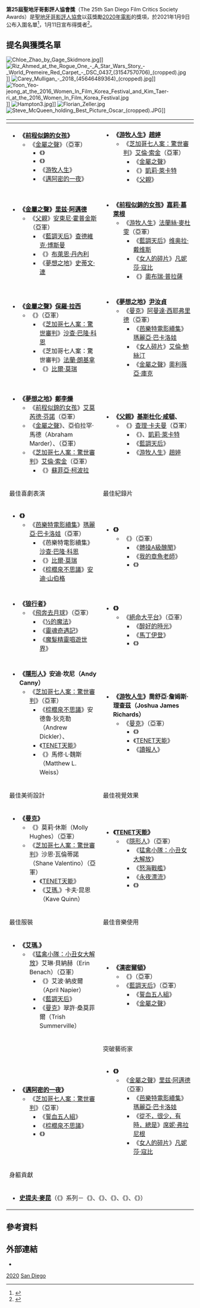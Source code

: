 {{noteTA
|G1=Movie
|G2=Show
|1=zh-tw:深夜裡的美味祕方;zh-hk:第一犢之味;zh-hans:第一头牛;
|2=zh-hk:查特域克·保斯曼;zh-tw:查德維克·博斯曼;zh-hans:查德维克·博斯曼;
|3=zh-tw:父親;zh-hk:爸爸可否不要老;zh-hans:困在时间里的父亲;
|4=zh-hant:伯伯的情人;zh-hans:和弗兰克叔叔上路;
|5=zh-tw:人生觸礁時;zh-hk:家庭變幻時;zh-cn:触礁;
|7=zh-tw:40衝一波;zh-hk:女人四十做Rapper;zh-hans:女人四十玩说唱;
|8=zh-tw:智能社會：進退兩難;zh-cn:监视资本主义：智能陷阱;
|9=zh-tw:我的章魚老師;zh-hk:我的八爪魚老師;zh-hans:我的章鱼老师;
|10=zh-hant:體操A級醜聞;zh-hans:吹哨人：美国体操队性侵丑闻追踪;
|11=zh-tw:來日同行;zh-hk:前路有你;zh-cn:来日方长;zh-sg:前路有你;zh-my:前路有你;
|12=zh-hant:永夜漂流;zh-hans:午夜天空;
|15=zh-hant:小斧頭;zh-hans:小斧子;
|16=zh-tw:讀報人;zh-cn:世界新闻;zh-hk:結叛同行;zh-sg:来自世界的消息;zh-my:来自世界的消息;
|17=zh-tw:夢想之地;zh-hk:農情家園;zh-hans:米纳里;
}}
{{Infobox film awards
| number = 25
| award = [[聖地牙哥影評人協會|聖地牙哥影評人協會獎]]
| caption = 
| date = {{Start date|2021|1|11}}
| site = [[美國|美國]][[加利福尼亞州|加利福尼亞州]][[聖地牙哥_(加利福尼亞州)|聖地牙哥]]
| best_film = 《[[前程似錦的女孩|前程似錦的女孩]]》
| most_wins = {{Plainlist}}
* 《{{le|40衝一波|The 40-Year-Old Version}}》（2）
* 《[[無依之地|游牧人生]]》（2）
* 《花漾女子》（2）
* 《[[金屬之聲|金屬之聲]]》（2）
| most_nominations = 《金屬之聲》（8）
| host =
| director = 
| network =
| duration = 
| ratings = 
| last = {{le|2019年聖地牙哥影評人協會獎|San Diego Film Critics Society Awards 2019|24屆}}
| next = [[2021年聖地牙哥影評人協會獎|26屆]]
}}
'''第25屆聖地牙哥影評人協會獎'''（The 25th San Diego Film Critics Society Awards）是[[聖地牙哥影評人協會|聖地牙哥影評人協會]]以茲獎勵[[2020年電影|2020年電影]]的獎項，於2021年1月9日公布入圍名單<ref>{{Cite web|url=http://www.sdfcs.org/2020-nominations/|title=San Diego Film Critics Society 2020 Awards Nominations|publisher=[[聖地牙哥影評人協會|聖地牙哥影評人協會]]|date=2021-01-08|accessdate=2021-01-09|archive-date=2021-01-09|archive-url=https://web.archive.org/web/20210109121928/http://www.sdfcs.org/2020-nominations/|dead-url=no}}</ref>，1月11日宣布得獎者<ref>{{Cite web|url=http://www.sdfcs.org/2020-award-winners/|title=San Diego Film Critics Society 2020 Awards Winners|publisher=聖地牙哥影評人協會|date=2021-01-11|accessdate=2021-01-12|archive-date=2021-01-12|archive-url=https://web.archive.org/web/20210112063815/http://www.sdfcs.org/2020-award-winners/|dead-url=no}}</ref>。

== 提名與獲獎名單 ==
[[File:Chloe_Zhao_by_Gage_Skidmore.jpg|thumb]]]]
[[File:Riz_Ahmed_at_the_Rogue_One_-_A_Star_Wars_Story_-_World_Premeire_Red_Carpet_-_DSC_0437_(31547570706)_(cropped).jpg|thumb]]]]
[[File:Carey_Mulligan_-_2018_(45646489364)_(cropped).jpg|thumb]]]]
[[File:Yoon_Yeo-jeong_at_the_2016_Women_In_Film_Korea_Festival_and_Kim_Taer-ri_at_the_2016_Women_In_Film_Korea_Festival.jpg|thumb]]]]
[[File:Hampton3.jpg|thumb]]]]
[[File:Florian_Zeller.jpg|thumb]]
[[File:Steve_McQueen_holding_Best_Picture_Oscar_(cropped).JPG|thumb]]]]

{|class="wikitable"
! width="50%"|{{le|聖地牙哥影評人協會獎最佳電影|San Diego Film Critics Society Award for Best Film|最佳電影}}
! width="50%"|{{le|聖地牙哥影評人協會獎最佳導演|San Diego Film Critics Society Award for Best Director|最佳導演}}
|-
| valign="top"|
*'''《[[前程似錦的女孩|前程似錦的女孩]]》'''
**《[[金屬之聲|金屬之聲]]》（亞軍）
***《{{le|心有猛獸|Black Bear (film)}}》
***《{{le|深夜裡的美味祕方|First Cow}}》
***《[[無依之地|游牧人生]]》
***《[[邁阿密的一夜|邁阿密的一夜]]》
| valign="top"|
*'''《[[無依之地|游牧人生]]》[[趙婷_(導演)|趙婷]]'''
**《[[芝加哥七人案：驚世審判|芝加哥七人案：驚世審判]]》[[艾倫·索金|艾倫·索金]]（亞軍）
***《[[金屬之聲|金屬之聲]]》{{le|達瑞斯·馬德爾|Darius Marder}}
***《{{le|深夜裡的美味祕方|First Cow}}》[[凱莉·萊卡特|凱莉·萊卡特]]
***《[[父親_(2020年電影)|父親]]》{{le|弗洛里安·澤勒|Florian Zeller}}
|-
! {{le|聖地牙哥影評人協會獎最佳男主角|San Diego Film Critics Society Award for Best Actor|最佳男主角}}
! {{le|聖地牙哥影評人協會獎最佳女主角|San Diego Film Critics Society Award for Best Actress|最佳女主角}}
|-
| valign="top"|
*'''《[[金屬之聲|金屬之聲]]》[[里兹·阿邁德|里兹·阿邁德]]'''
**《[[父親_(2020年電影)|父親]]》[[安東尼·霍普金斯|安東尼·霍普金斯]]（亞軍）
***《[[藍調天后|藍調天后]]》[[查德維克·博斯曼|查德維克·博斯曼]]
***《{{le|心靈車道|Driveways (film)}}》[[布萊恩·丹內利|布萊恩·丹內利]]
***《[[夢想之地|夢想之地]]》[[史蒂文·連|史蒂文·連]]
| valign="top"|
*'''《[[前程似錦的女孩|前程似錦的女孩]]》[[嘉莉·慕萊根|嘉莉·慕萊根]]'''
**《[[無依之地|游牧人生]]》[[法蘭絲·麥杜雯|法蘭絲·麥杜雯]]（亞軍）
***《[[藍調天后|藍調天后]]》[[维奥拉·戴维斯|维奥拉·戴维斯]]
***《[[女人的碎片|女人的碎片]]》[[凡妮莎·寇比|凡妮莎·寇比]]
***《{{le|心有猛獸|Black Bear (film)}}》[[奧布瑞·克莉絲丁·普拉扎|奧布瑞·普拉薩]]
|-
! {{le|聖地牙哥影評人協會獎最佳男配角|San Diego Film Critics Society Award for Best Supporting Actor|最佳男配角}}
! {{le|聖地牙哥影評人協會獎最佳女配角|San Diego Film Critics Society Award for Best Supporting Actress|最佳女配角}}
|-
| valign="top"|
*'''《[[金屬之聲|金屬之聲]]》[[保羅·拉西|保羅·拉西]]'''
**《{{le|伯伯的情人|Uncle Frank (film)}}》{{le|彼得·馬克迪斯|Peter Macdissi}}（亞軍）
***《[[芝加哥七人案：驚世審判|芝加哥七人案：驚世審判]]》[[沙查·巴隆·科恩|沙查·巴隆·科恩]]
***《芝加哥七人案：驚世審判》[[法蘭·朗基拿|法蘭·朗基拿]]
***《{{le|人生觸礁時|On the Rocks (film)}}》[[比爾·莫瑞|比爾·莫瑞]]
| valign="top"|
*'''《[[夢想之地|夢想之地]]》[[尹汝貞|尹汝貞]]'''
**《[[曼克_(電影)|曼克]]》[[阿曼達·西耶弗里德|阿曼達·西耶弗里德]]（亞軍）
***《[[芭樂特電影續集|芭樂特電影續集]]》[[瑪麗亞·巴卡洛娃|瑪麗亞·巴卡洛娃]]
***《[[女人的碎片|女人碎片]]》[[艾倫·鮑絲汀|艾倫·鮑絲汀]]
***《[[金屬之聲|金屬之聲]]》[[奧利維亞·庫克|奧利薇亞·庫克]]
|-
! {{le|聖地牙哥影評人協會獎最佳最佳原創劇本|San Diego Film Critics Society Award for Best Original Screenplay|最佳原創劇本}}
! {{le|聖地牙哥影評人協會獎最佳最佳改編劇本|San Diego Film Critics Society Award for Best Adapted Screenplay|最佳改編劇本}}
|-
| valign="top"|
*'''《[[夢想之地|夢想之地]]》[[鄭李爍|鄭李爍]]'''
**《[[前程似錦的女孩|前程似錦的女孩]]》[[艾莫芮德·芬諾|艾莫芮德·芬諾]]（亞軍）
**《[[金屬之聲|金屬之聲]]》{{le|達瑞斯·馬德爾|Darius Marder}}、亞伯拉罕·馬德（Abraham Marder）、{{le|德瑞克·奇安佛蘭斯|Derek Cianfrance}}（亞軍）
**《[[芝加哥七人案：驚世審判|芝加哥七人案：驚世審判]]》[[艾倫·索金|艾倫·索金]]（亞軍）
***《{{le|人生觸礁時|On the Rocks (film)}}》[[蘇菲亞·柯波拉|蘇菲亞·柯波拉]]
| valign="top"|
*'''《[[父親_(2020年電影)|父親]]》[[基斯杜化·咸頓|基斯杜化·咸頓]]、{{le|弗洛里安·澤勒|Florian Zeller}}'''
**《{{le|我想結束這一切|I'm Thinking of Ending Things}}》[[查理·卡夫曼|查理·卡夫曼]]（亞軍）
***《{{le|深夜裡的美味祕方|First Cow}}》{{le|喬納森·雷蒙|Jonathan Raymond}}、[[凱莉·萊卡特|凱莉·萊卡特]]
***《[[藍調天后|藍調天后]]》{{le|魯本·聖地牙哥-哈德森|Ruben Santiago-Hudson}}
***《[[無依之地|游牧人生]]》[[趙婷_(導演)|趙婷]]
|-
! 最佳喜劇表演
! 最佳紀錄片
|-
| valign="top"|
*'''《{{le|40衝一波|The 40-Year-Old Version}}》{{le|拉達·布蘭克|Radha Blank}}'''
**《[[芭樂特電影續集|芭樂特電影續集]]》[[瑪麗亞·巴卡洛娃|瑪麗亞·巴卡洛娃]]（亞軍）
***《芭樂特電影續集》[[沙查·巴隆·科恩|沙查·巴隆·科恩]]
***《{{le|人生觸礁時|On the Rocks (film)}}》[[比爾·莫瑞|比爾·莫瑞]]
***《[[棕櫚泉_(電影)|棕櫚泉不思議]]》[[安迪·薩姆伯格|安迪·山伯格]]
| valign="top"|
*'''《{{le|談 (電影)|Time (2020 film)|-{zh-hant:談;zh-hans:天穆;}-}}》'''
**《{{le|智能社會：進退兩難|The Social Dilemma}}》（亞軍）
***《[[體操A級醜聞|體操A級醜聞]]》
***《[[我的章魚老師|我的章魚老師]]》
***《{{le|倒帶 (2019年電影)|Rewind (2019 film)|倒帶}}》
|-
! {{le|聖地牙哥影評人協會獎最佳動畫片|San Diego Film Critics Society Award for Best Animated Film|最佳動畫片}}
! {{le|聖地牙哥影評人協會獎最佳外語片|San Diego Film Critics Society Award for Best Foreign Language Film|最佳國際電影}}
|-
| valign="top"|
*'''《[[狼行者|狼行者]]》'''
**《[[飛奔去月球|飛奔去月球]]》（亞軍）
***《[[½的魔法|½的魔法]]》
***《[[靈魂奇遇記|靈魂奇遇記]]》
***《[[魔髮精靈唱遊世界|魔髮精靈唱遊世界]]》
| valign="top"|
*'''《{{le|來日同行|The Life Ahead}}》'''
**《[[絕命大平台|絕命大平台]]》（亞軍）
***《[[醉好的時光|醉好的時光]]》
***《[[馬丁伊登_(2019年電影)|馬丁伊登]]》
***《{{le|外星異種|Sputnik (film)}}》
|-
! {{le|聖地牙哥影評人協會獎最佳剪輯|San Diego Film Critics Society Award for Best Editing|最佳剪輯}}
! {{le|聖地牙哥影評人協會獎最佳攝影|San Diego Film Critics Society Award for Best Cinematography|最佳攝影}}
|-
| valign="top"|
*'''《[[隱形人_(2020年電影)|隱形人]]》安迪·坎尼（Andy Canny）'''
**《[[芝加哥七人案：驚世審判|芝加哥七人案：驚世審判]]》{{le|艾倫·鮑姆加登|Alan Baumgarten}}（亞軍）
***《[[棕櫚泉_(電影)|棕櫚泉不思議]]》安德魯·狄克勒（Andrew Dickler）、{{le|馬修·佛萊曼|Matthew Friedman (film editor)}}
***《[[TENET天能|TENET天能]]》{{le|珍妮佛·蓮|Jennifer Lame}}
***《{{le|心有猛獸|Black Bear (film)}}》馬修·L·魏斯（Matthew L. Weiss）
| valign="top"|
*'''《[[無依之地|游牧人生]]》喬舒亞·詹姆斯·理查茲（Joshua James Richards）'''
**《[[曼克_(電影)|曼克]]》{{le|艾瑞克·梅塞施密特|Erik Messerschmidt}}（亞軍）
***《{{le|深夜裡的美味祕方|First Cow}}》{{le|克里斯·布勞瓦爾|Christopher Blauvelt}}
***《[[TENET天能|TENET天能]]》{{le|霍伊特·范·霍伊特瑪|Hoyte van Hoytema}}
***《[[世界新聞_(電影)|讀報人]]》{{le|達魯休·沃爾斯基|Dariusz Wolski}}
|-
! 最佳美術設計
! 最佳視覺效果
|-
| valign="top"|
*'''《[[曼克_(電影)|曼克]]》{{le|唐納德·格雷厄姆·伯特|Donald Graham Burt}}'''
**《{{le|我想結束這一切|I'm Thinking of Ending Things}}》莫莉·休斯（Molly Hughes）（亞軍）
**《[[芝加哥七人案：驚世審判|芝加哥七人案：驚世審判]]》沙恩·瓦倫蒂諾（Shane Valentino）（亞軍）
***《[[TENET天能|TENET天能]]》{{le|納森·克羅利|Nathan Crowley}}
***《[[艾瑪.|艾瑪.]]》卡夫·昆恩（Kave Quinn）
| valign="top"|
*'''《[[TENET天能|TENET天能]]》'''
**《[[隱形人_(2020年電影)|隱形人]]》（亞軍）
***《[[猛禽小隊：小丑女大解放|猛禽小隊：小丑女大解放]]》
***《[[怒海戰艦|怒海戰艦]]》
***《[[永夜漂流|永夜漂流]]》
***《{{le|外星異種|Sputnik (film)}}》
|-
! 最佳服裝
! 最佳音樂使用
|-
| valign="top"|
*'''《[[艾瑪.|艾瑪.]]》{{le|亞歷珊卓·拜恩|Alexandra Byrne}}'''
**《[[猛禽小隊：小丑女大解放|猛禽小隊：小丑女大解放]]》艾琳·貝納赫（Erin Benach）（亞軍）
***《{{le|深夜裡的美味祕方|First Cow}}》艾波·納皮爾（April Napier）
***《[[藍調天后|藍調天后]]》{{le|安·羅斯|Ann Roth}}
***《[[曼克_(電影)|曼克]]》翠許·桑莫菲爾（Trish Summerville）
| valign="top"|
*'''《[[漢密爾頓_(2020年電影)|漢密爾頓]]》'''
**《{{le|美國烏托邦 (電影)|American Utopia (film)|美國烏托邦}}》（亞軍）
**《[[藍調天后|藍調天后]]》（亞軍）
***《[[誓血五人組|誓血五人組]]》
***《[[金屬之聲|金屬之聲]]》
|-
! {{le|聖地牙哥影評人協會獎最佳整體演出|San Diego Film Critics Society Award for Best Performance by an Ensemble|最佳整體演出}}
! 突破藝術家
|-
| valign="top"|
*'''《[[邁阿密的一夜|邁阿密的一夜]]》'''
**《[[芝加哥七人案：驚世審判|芝加哥七人案：驚世審判]]》（亞軍）
***《[[誓血五人組|誓血五人組]]》
***《[[棕櫚泉_(電影)|棕櫚泉不思議]]》
***《{{le|伯伯的情人|Uncle Frank (film)}}》
| valign="top"|
*'''《{{le|40衝一波|The 40-Year-Old Version}}》{{le|拉達·布蘭克|Radha Blank}}'''
**《[[金屬之聲|金屬之聲]]》[[里兹·阿邁德|里兹·阿邁德]]（亞軍）
***《[[芭樂特電影續集|芭樂特電影續集]]》[[瑪麗亞·巴卡洛娃|瑪麗亞·巴卡洛娃]]
***《[[從不，很少，有時，總是|從不，很少，有時，總是]]》[[西德尼·弗拉尼根|席妮·弗拉尼根]]
***《[[女人的碎片|女人的碎片]]》[[凡妮莎·寇比|凡妮莎·寇比]]
|-
! colspan=2|身軀貢獻
|-
| valign="top" colspan=2|
*'''[[史蒂夫·麦奎因_(导演)|史提夫·麥昆]]'''（《{{le|小斧頭|Small Axe (anthology)}}》系列－《{{le|紅樹林 (電影)|Mangrove (film)|紅樹林}}》、《{{le|情人搖滾|Lovers Rock (2020 film)}}》、《{{le|紅白藍 (電影)|Red, White and Blue (film)|紅白藍}}》、《{{le|艾利斯·惠特 (電影)|Alex Wheatle (film)|艾利斯·惠特}}》、《{{le|教育 (電影)|Education (film)|教育}}》）
|}

== 參考資料 ==
{{reflist}}

== 外部連結 ==
*{{Official|http://www.sdfcs.org/}}

{{聖迭戈影評人協會獎}}

[[Category:聖地亞哥影評人協會獎|2020]]
[[Category:2020年電影獎項|San Diego]]